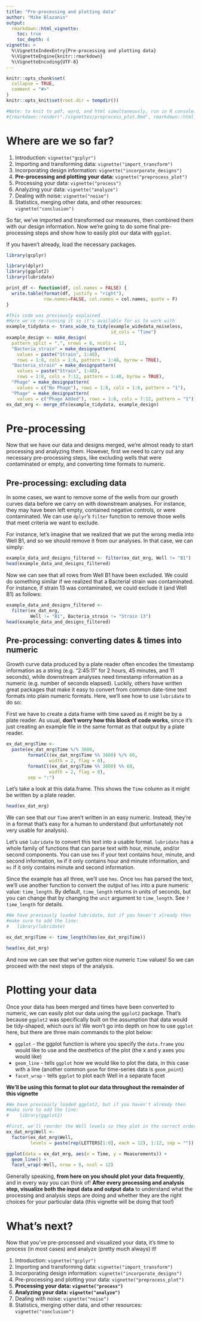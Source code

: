 ---
title: "Pre-processing and plotting data"
author: "Mike Blazanin"
output: 
  rmarkdown::html_vignette:
    toc: true
    toc_depth: 4
vignette: >
  %\VignetteIndexEntry{Pre-processing and plotting data}
  %\VignetteEngine{knitr::rmarkdown}
  %\VignetteEncoding{UTF-8}
---

```{r global options, include = FALSE}
knitr::opts_chunk$set(
  collapse = TRUE,
  comment = "#>"
)
knitr::opts_knit$set(root.dir = tempdir())

#Note: to knit to pdf, word, and html simultaneously, run in R console:
#{rmarkdown::render("./vignettes/preprocess_plot.Rmd", rmarkdown::html_vignette(toc = TRUE, toc_dept = 4)); rmarkdown::render("./vignettes/preprocess_plot.Rmd", rmarkdown::pdf_document(toc = TRUE, toc_depth = 4)); rmarkdown::render("./vignettes/preprocess_plot.Rmd", rmarkdown::word_document(toc = TRUE, toc_dept = 4))}
```

# Where are we so far?

1. Introduction: `vignette("gcplyr")`
2. Importing and transforming data: `vignette("import_transform")`
3. Incorporating design information: `vignette("incorporate_designs")`
4. **Pre-processing and plotting your data:** `vignette("preprocess_plot")`
5. Processing your data: `vignette("process")`
6. Analyzing your data: `vignette("analyze")`
7. Dealing with noise: `vignette("noise")`
8. Statistics, merging other data, and other resources: `vignette("conclusion")`

So far, we've imported and transformed our measures, then combined them with our design information. Now we're going to do some final pre-processing steps and show how to easily plot our data with `ggplot`.

If you haven't already, load the necessary packages.

```{r setup}
library(gcplyr)

library(dplyr)
library(ggplot2)
library(lubridate)
```

```{r, include = FALSE}
print_df <- function(df, col.names = FALSE) {
  write.table(format(df, justify = "right"),
              row.names=FALSE, col.names = col.names, quote = F)
}
```

```{r}
#This code was previously explained
#Here we're re-running it so it's available for us to work with
example_tidydata <- trans_wide_to_tidy(example_widedata_noiseless,
                                       id_cols = "Time")
example_design <- make_design(
  pattern_split = ",", nrows = 8, ncols = 12,
  "Bacteria_strain" = make_designpattern(
    values = paste("Strain", 1:48),
    rows = 1:8, cols = 1:6, pattern = 1:48, byrow = TRUE),
  "Bacteria_strain" = make_designpattern(
    values = paste("Strain", 1:48),
    rows = 1:8, cols = 7:12, pattern = 1:48, byrow = TRUE),
  "Phage" = make_designpattern(
    values = c("No Phage"), rows = 1:8, cols = 1:6, pattern = "1"),
  "Phage" = make_designpattern(
    values = c("Phage Added"), rows = 1:8, cols = 7:12, pattern = "1"))
ex_dat_mrg <- merge_dfs(example_tidydata, example_design)
```


# Pre-processing
Now that we have our data and designs merged, we're almost ready to start processing and analyzing them. However, first we need to carry out any necessary pre-processing steps, like excluding wells that were contaminated or empty, and converting time formats to numeric.

## Pre-processing: excluding data
In some cases, we want to remove some of the wells from our growth curves data before we carry on with downstream analyses. For instance, they may have been left empty, contained negative controls, or were contaminated. We can use `dplyr`'s `filter` function to remove those wells that meet criteria we want to exclude.

For instance, let's imagine that we realized that we put the wrong media into Well B1, and so we should remove it from our analyses. In that case, we can simply:

```{r}
example_data_and_designs_filtered <- filter(ex_dat_mrg, Well != "B1")
head(example_data_and_designs_filtered)
```

Now we can see that all rows from Well B1 have been excluded. We could do something similar if we realized that a Bacterial strain was contaminated. For instance, if strain 13 was contaminated, we could exclude it (and Well B1) as follows:

```{r}
example_data_and_designs_filtered <- 
  filter(ex_dat_mrg, 
         Well != "B1", Bacteria_strain != "Strain 13")
head(example_data_and_designs_filtered)
```


## Pre-processing: converting dates & times into numeric
Growth curve data produced by a plate reader often encodes the timestamp information as a string (e.g. "2:45:11" for 2 hours, 45 minutes, and 11 seconds), while downstream analyses need timestamp information as a numeric (e.g. number of seconds elapsed). Luckily, others have written great packages that make it easy to convert from common date-time text formats into plain numeric formats. Here, we'll see how to use `lubridate` to do so:

First we have to create a data frame with time saved as it might be by a plate reader. As usual, **don't worry how this block of code works**, since it's just creating an example file in the same format as that output by a plate reader.

```{r}
ex_dat_mrg$Time <-
  paste(ex_dat_mrg$Time %/% 3600,
        formatC((ex_dat_mrg$Time %% 3600) %/% 60, 
                width = 2, flag = 0),
        formatC((ex_dat_mrg$Time %% 3600) %% 60,
                width = 2, flag = 0),
        sep = ":")
```

Let's take a look at this data.frame. This shows the `Time` column as it might be written by a plate reader.

```{r}
head(ex_dat_mrg)
```

We can see that our `Time` aren't written in an easy numeric. Instead, they're in a format that's easy for a human to understand (but unfortunately not very usable for analysis).

Let's use `lubridate` to convert this text into a usable format. `lubridate` has a whole family of functions that can parse text with hour, minute, and/or second components. You can use `hms` if your text contains hour, minute, and second information, `hm` if it only contains hour and minute information, and `ms` if it only contains minute and second information.

Since the example has all three, we'll use `hms`. Once `hms` has parsed the text, we'll use another function to convert the output of `hms` into a pure numeric value: `time_length`. By default, `time_length` returns in units of seconds, but you can change that by changing the `unit` argument to `time_length`. See `?time_length` for details.

```{r}
#We have previously loaded lubridate, but if you haven't already then
#make sure to add the line:
#   library(lubridate)

ex_dat_mrg$Time <- time_length(hms(ex_dat_mrg$Time))

head(ex_dat_mrg)
```

And now we can see that we've gotten nice numeric `Time` values! So we can proceed with the next steps of the analysis.

# Plotting your data

Once your data has been merged and times have been converted to numeric, we can easily plot our data using the `ggplot2` package. That's because `ggplot2` was specifically built on the assumption that data would be tidy-shaped, which ours is! We won't go into depth on how to use `ggplot` here, but there are three main commands to the plot below:

* `ggplot` - the ggplot function is where you specify the `data.frame` you would like to use and the *aes*thetics of the plot (the x and y axes you would like)
* `geom_line` - tells `ggplot` how we would like to plot the data, in this case with a line (another common `geom` for time-series data is `geom_point`)
* `facet_wrap` - tells `ggplot` to plot each Well in a separate facet

**We'll be using this format to plot our data throughout the remainder of this vignette**

```{r}
#We have previously loaded ggplot2, but if you haven't already then
#make sure to add the line:
#    library(ggplot2)

#First, we'll reorder the Well levels so they plot in the correct order
ex_dat_mrg$Well <- 
  factor(ex_dat_mrg$Well,
         levels = paste(rep(LETTERS[1:8], each = 12), 1:12, sep = ""))

ggplot(data = ex_dat_mrg, aes(x = Time, y = Measurements)) +
  geom_line() +
  facet_wrap(~Well, nrow = 8, ncol = 12)
```

Generally speaking, **from here on you should plot your data frequently**, and in every way you can think of! **After every processing and analysis step, visualize both the input data and output data** to understand what the processing and analysis steps are doing and whether they are the right choices for your particular data (this vignette will be doing that too!)

# What's next?

Now that you've pre-processed and visualized your data, it's time to process (in most cases) and analyze (pretty much always) it! 

1. Introduction: `vignette("gcplyr")`
2. Importing and transforming data: `vignette("import_transform")`
3. Incorporating design information: `vignette("incorporate_designs")`
4. Pre-processing and plotting your data: `vignette("preprocess_plot")`
5. **Processing your data: `vignette("process")`**
6. **Analyzing your data: `vignette("analyze")`**
7. Dealing with noise: `vignette("noise")`
8. Statistics, merging other data, and other resources: `vignette("conclusion")`
